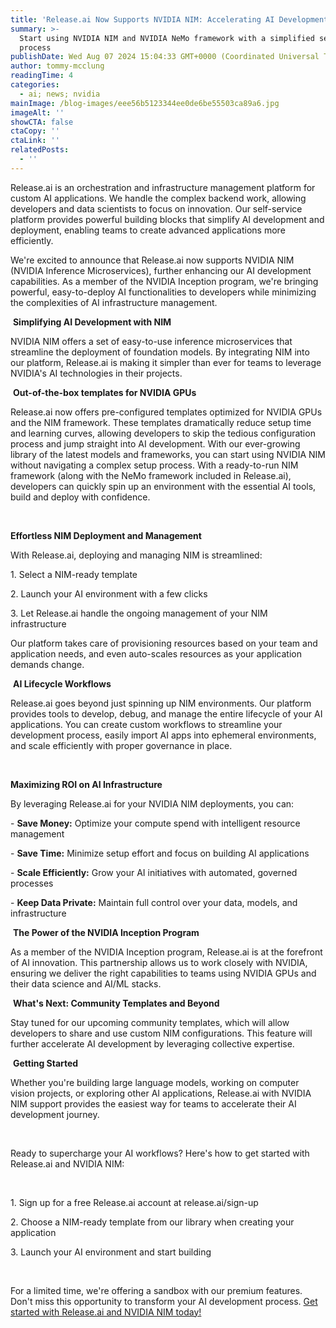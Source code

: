 ```yaml
---
title: 'Release.ai Now Supports NVIDIA NIM: Accelerating AI Development and Deployment'
summary: >-
  Start using NVIDIA NIM and NVIDIA NeMo framework with a simplified setup
  process
publishDate: Wed Aug 07 2024 15:04:33 GMT+0000 (Coordinated Universal Time)
author: tommy-mcclung
readingTime: 4
categories:
  - ai; news; nvidia
mainImage: /blog-images/eee56b5123344ee0de6be55503ca89a6.jpg
imageAlt: ''
showCTA: false
ctaCopy: ''
ctaLink: ''
relatedPosts:
  - ''
---
```


Release.ai is an orchestration and infrastructure management platform for custom AI applications. We handle the complex backend work, allowing developers and data scientists to focus on innovation. Our self-service platform provides powerful building blocks that simplify AI development and deployment, enabling teams to create advanced applications more efficiently.

We're excited to announce that Release.ai now supports NVIDIA NIM (NVIDIA Inference Microservices), further enhancing our AI development capabilities. As a member of the NVIDIA Inception program, we're bringing powerful, easy-to-deploy AI functionalities to developers while minimizing the complexities of AI infrastructure management.

‍
**Simplifying AI Development with NIM**

NVIDIA NIM offers a set of easy-to-use inference microservices that streamline the deployment of foundation models. By integrating NIM into our platform, Release.ai is making it simpler than ever for teams to leverage NVIDIA's AI technologies in their projects.

‍
**Out-of-the-box templates for NVIDIA GPUs**

Release.ai now offers pre-configured templates optimized for NVIDIA GPUs and the NIM framework. These templates dramatically reduce setup time and learning curves, allowing developers to skip the tedious configuration process and jump straight into AI development. With our ever-growing library of the latest models and frameworks, you can start using NVIDIA NIM without navigating a complex setup process. With a ready-to-run NIM framework (along with the NeMo framework included in Release.ai), developers can quickly spin up an environment with the essential AI tools, build and deploy with confidence.

‍

‍**Effortless NIM Deployment and Management**

With Release.ai, deploying and managing NIM is streamlined:

1\. Select a NIM-ready template

2\. Launch your AI environment with a few clicks

3\. Let Release.ai handle the ongoing management of your NIM infrastructure

Our platform takes care of provisioning resources based on your team and application needs, and even auto-scales resources as your application demands change.

‍
**AI Lifecycle Workflows**

Release.ai goes beyond just spinning up NIM environments. Our platform provides tools to develop, debug, and manage the entire lifecycle of your AI applications. You can create custom workflows to streamline your development process, easily import AI apps into ephemeral environments, and scale efficiently with proper governance in place.

‍

‍**Maximizing ROI on AI Infrastructure**

By leveraging Release.ai for your NVIDIA NIM deployments, you can:

\- **Save Money:** Optimize your compute spend with intelligent resource management

\- **Save Time:** Minimize setup effort and focus on building AI applications

\- **Scale Efficiently:** Grow your AI initiatives with automated, governed processes

\- **Keep Data Private:** Maintain full control over your data, models, and infrastructure

‍
**The Power of the NVIDIA Inception Program**

As a member of the NVIDIA Inception program, Release.ai is at the forefront of AI innovation. This partnership allows us to work closely with NVIDIA, ensuring we deliver the right capabilities to teams using NVIDIA GPUs and their data science and AI/ML stacks.

‍
**What's Next: Community Templates and Beyond**

Stay tuned for our upcoming community templates, which will allow developers to share and use custom NIM configurations. This feature will further accelerate AI development by leveraging collective expertise.

‍
**Getting Started**

Whether you're building large language models, working on computer vision projects, or exploring other AI applications, Release.ai with NVIDIA NIM support provides the easiest way for teams to accelerate their AI development journey.

‍

Ready to supercharge your AI workflows? Here's how to get started with Release.ai and NVIDIA NIM:

‍

1\. Sign up for a free Release.ai account at release.ai/sign-up

2\. Choose a NIM-ready template from our library when creating your application

3\. Launch your AI environment and start building

‍

For a limited time, we're offering a sandbox with our premium features. Don't miss this opportunity to transform your AI development process. [Get started with Release.ai and NVIDIA NIM today!](http://release.ai/sign-up)